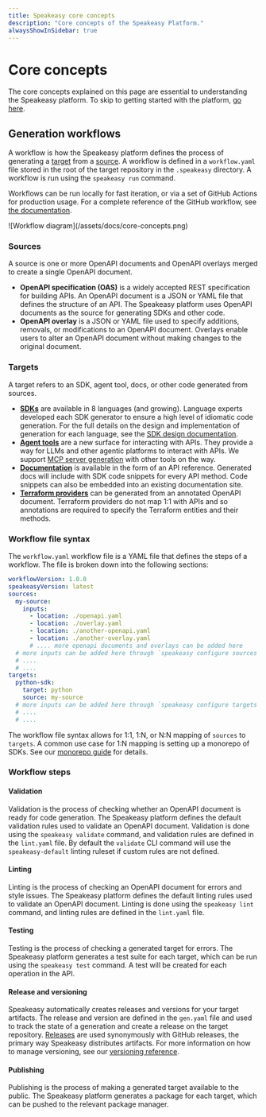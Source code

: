 ```yaml
---
title: Speakeasy core concepts
description: "Core concepts of the Speakeasy Platform."
alwaysShowInSidebar: true
---
```


# Core concepts

The core concepts explained on this page are essential to understanding the Speakeasy platform. To skip to getting started with the platform, [go here](/docs/introduction).

## Generation workflows

A workflow is how the Speakeasy platform defines the process of generating a [target](#Target) from a [source](#Source). A workflow is defined in a `workflow.yaml` file stored in the root of the target repository in the `.speakeasy` directory. A workflow is run using the `speakeasy run` command.

Workflows can be run locally for fast iteration, or via a set of GitHub Actions for production usage. For a complete reference of the GitHub workflow, see [the documentation](/docs/manage/github-setup).

<div className="flex justify-center">
  ![Workflow diagram](/assets/docs/core-concepts.png)
</div>

### Sources

A source is one or more OpenAPI documents and OpenAPI overlays merged to create a single OpenAPI document.

- **OpenAPI specification (OAS)** is a widely accepted REST specification for building APIs. An OpenAPI document is a JSON or YAML file that defines the structure of an API. The Speakeasy platform uses OpenAPI documents as the source for generating SDKs and other code.
- **OpenAPI overlay** is a JSON or YAML file used to specify additions, removals, or modifications to an OpenAPI document. Overlays enable users to alter an OpenAPI document without making changes to the original document.

### Targets

A target refers to an SDK, agent tool, docs, or other code generated from sources.

- **[SDKs](/docs/create-client-sdks)** are available in 8 languages (and growing). Language experts developed each SDK generator to ensure a high level of idiomatic code generation. For the full details on the design and implementation of generation for each language, see the [SDK design documentation](/docs/languages/philosophy).
- **[Agent tools](/docs/model-context-protocol)** are a new surface for interacting with APIs. They provide a way for LLMs and other agentic platforms to interact with APIs. We support [MCP server generation](/docs/model-context-protocol) with other tools on the way.
- **[Documentation](/docs/sdk-docs/code-samples/generate-code-samples)** is available in the form of an API reference. Generated docs will include with SDK code snippets for every API method. Code snippets can also be embedded into an existing documentation site.
- **[Terraform providers](/docs/create-terraform)** can be generated from an annotated OpenAPI document. Terraform providers do not map 1:1 with APIs and so annotations are required to specify the Terraform entities and their methods.

### Workflow file syntax

The `workflow.yaml` workflow file is a YAML file that defines the steps of a workflow. The file is broken down into the following sections:

```yaml
workflowVersion: 1.0.0
speakeasyVersion: latest
sources:
  my-source:
    inputs:
      - location: ./openapi.yaml
      - location: ./overlay.yaml
      - location: ./another-openapi.yaml
      - location: ./another-overlay.yaml
      # .... more openapi documents and overlays can be added here
  # more inputs can be added here through `speakeasy configure sources` command
  # ....
  # ....
targets:
  python-sdk:
    target: python
    source: my-source
  # more inputs can be added here through `speakeasy configure targets` command
  # ....
  # ....
```

The workflow file syntax allows for 1:1, 1:N, or N:N mapping of `sources` to `targets`. A common use case for 1:N mapping is setting up a monorepo of SDKs. See our [monorepo guide](/guides/sdks/creating-a-monorepo) for details.

### Workflow steps

#### Validation

Validation is the process of checking whether an OpenAPI document is ready for code generation. The Speakeasy platform defines the default validation rules used to validate an OpenAPI document. Validation is done using the `speakeasy validate` command, and validation rules are defined in the `lint.yaml` file.
By default the `validate` CLI command will use the `speakeasy-default` linting ruleset if custom rules are not defined.

#### Linting

Linting is the process of checking an OpenAPI document for errors and style issues. The Speakeasy platform defines the default linting rules used to validate an OpenAPI document. Linting is done using the `speakeasy lint` command, and linting rules are defined in the `lint.yaml` file.

#### Testing

Testing is the process of checking a generated target for errors. The Speakeasy platform generates a test suite for each target, which can be run using the `speakeasy test` command. A test will be created for each operation in the API.

#### Release and versioning

Speakeasy automatically creates releases and versions for your target artifacts. The release and version are defined in the `gen.yaml` file and used to track the state of a generation and create a release on the target repository. [Releases](https://docs.github.com/en/repositories/releasing-projects-on-github/about-releases) are used synonymously with GitHub releases, the primary way Speakeasy distributes artifacts. For more information on how to manage versioning, see our [versioning reference](/docs/manage/versioning).

#### Publishing

Publishing is the process of making a generated target available to the public. The Speakeasy platform generates a package for each target, which can be pushed to the relevant package manager.
